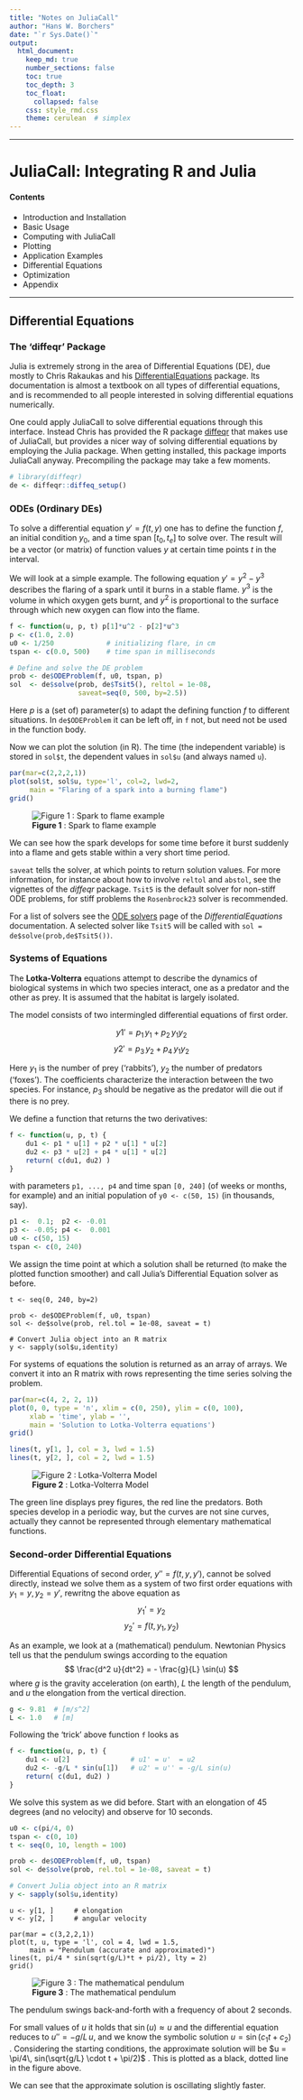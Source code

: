 ```yaml
---
title: "Notes on JuliaCall"
author: "Hans W. Borchers"
date: "`r Sys.Date()`"
output:
  html_document:
    keep_md: true
    number_sections: false
    toc: true
    toc_depth: 3
    toc_float:
      collapsed: false
    css: style_rmd.css
    theme: cerulean  # simplex
---
```


----

# JuliaCall: Integrating R and Julia

#### Contents

  * Introduction and Installation
  * Basic Usage
  * Computing with JuliaCall
  * Plotting
  * Application Examples
  * Differential Equations
  * Optimization
  * Appendix

----

## Differential Equations

### The 'diffeqr' Package

Julia is extremely strong in the area of Differential Equations (DE), due mostly to Chris Rakaukas and his [DifferentialEquations](https://diffeq.sciml.ai/v2.0/) package. Its documentation is almost a textbook on all types of differential equations, and is recommended to all people interested in solving differential equations numerically.

One could apply JuliaCall to solve differential equations through this interface. Instead Chris has provided the R package [diffeqr](https://cran.r-project.org/package=diffeqr) that makes use of JuliaCall, but provides a nicer way of solving differential equations by employing the Julia package. When getting installed, this package imports JuliaCall anyway. Precompiling the package may take a few moments.

```r
# library(diffeqr)
de <- diffeqr::diffeq_setup()
```


### ODEs (Ordinary DEs)

To solve a differential equation $y' = f(t,y)$ one has to define the function $f$, an initial condition $y_0$, and a time span $[t_0, t_e]$ to solve over. The result will be a vector (or matrix) of function values $y$ at certain time points $t$ in the interval.

We will look at a simple example. The following equation $y' = y^2 - y^3$ describes the flaring of a spark until it burns in a stable flame. $y^3$ is the volume in which oxygen gets burnt, and $y^2$ is proportional to the surface through which new oxygen can flow into the flame.

```r
f <- function(u, p, t) p[1]*u^2 - p[2]*u^3
p <- c(1.0, 2.0)
u0 <- 1/250             # initializing flare, in cm
tspan <- c(0.0, 500)    # time span in milliseconds

# Define and solve the DE problem
prob <- de$ODEProblem(f, u0, tspan, p)
sol  <- de$solve(prob, de$Tsit5(), reltol = 1e-08,
                 saveat=seq(0, 500, by=2.5))
```

Here $p$ is a (set of) parameter(s) to adapt the defining function $f$ to different situations. In `de$ODEProblem` it can be left off, in `f` not, but need not be used in the function body.

Now we can plot the solution (in R). The time (the independent variable) is stored in `sol$t`, the dependent values in `sol$u` (and always named `u`).

```r
par(mar=c(2,2,2,1))
plot(sol$t, sol$u, type='l', col=2, lwd=2,
     main = "Flaring of a spark into a burning flame")
grid()
```

![**Figure 1** : Spark to flame example](spark.png)

We can see how the spark develops for some time before it burst suddenly into a flame and gets stable within a very short time period. 

`saveat` tells the solver, at which points to return solution values. For more information, for instance about how to involve `reltol` and `abstol`, see the vignettes of the *diffeqr* package. `Tsit5` is the default solver for non-stiff ODE problems, for stiff problems the `Rosenbrock23` solver is recommended.

For a list of solvers see the [ODE solvers](https://diffeq.sciml.ai/v2.0/solvers/ode_solve.html) page of the *DifferentialEquations* documentation. A selected solver like `Tsit5` will be called with `sol = de$solve(prob,de$Tsit5())`.


### Systems of Equations

The **Lotka-Volterra** equations attempt to describe the dynamics of biological systems in which two species interact, one as a predator and the other as prey. It is assumed that the habitat is largely isolated.

The model consists of two intermingled differential equations of first order.

$$
  y1' = p_1 \, y_1 + p_2 \, y_1 y_2
$$
$$
  y2' = p_3 \, y_2 + p_4 \, y_1 y_2
$$

Here $y_1$ is the number of prey ('rabbits'), $y_2$ the number of predators ('foxes'). The coefficients characterize the interaction between the two species. For instance, $p_3$ should be negative as the predator will die out if there is no prey.


We define a function that returns the two derivatives:

```r
f <- function(u, p, t) {
    du1 <- p1 * u[1] + p2 * u[1] * u[2]
    du2 <- p3 * u[2] + p4 * u[1] * u[2]
    return( c(du1, du2) )
}
```

with parameters `p1, ..., p4` and time span `[0, 240]` (of weeks or months, for example) and an initial population of `y0 <- c(50, 15)` (in thousands, say).

```r
p1 <-  0.1;  p2 <- -0.01 
p3 <- -0.05; p4 <-  0.001
u0 <- c(50, 15)
tspan <- c(0, 240)
```

We assign the time point at which a solution shall be returned (to make the plotted function smoother) and call Julia's Differential Equation solver as before.

```
t <- seq(0, 240, by=2)

prob <- de$ODEProblem(f, u0, tspan)
sol <- de$solve(prob, rel.tol = 1e-08, saveat = t)

# Convert Julia object into an R matrix
y <- sapply(sol$u,identity)
```

For systems of equations the solution is returned as an array of arrays. We convert it into an R matrix with rows representing the time series solving the problem.

```r
par(mar=c(4, 2, 2, 1))
plot(0, 0, type = 'n', xlim = c(0, 250), ylim = c(0, 100),
     xlab = 'time', ylab = '',
     main = 'Solution to Lotka-Volterra equations')
grid()

lines(t, y[1, ], col = 3, lwd = 1.5)
lines(t, y[2, ], col = 2, lwd = 1.5)
```

![**Figure 2** : Lotka-Volterra Model](lotka-volterra.png)

The green line displays prey figures, the red line the predators. Both species develop in a periodic way, but the curves are not sine curves, actually they cannot be represented through elementary mathematical functions.


### Second-order Differential Equations

Differential Equations of second order, $y'' = f(t, y, y')$, cannot be solved directly, instead we solve them as a system of two first order equations with $y_1 = y, y_2 = y'$, rewritng the above equation as
$$
  y_1' = y_2
$$
$$
  y_2' = f(t, y_1, y_2)
$$

As an example, we look at a (mathematical) pendulum. Newtonian Physics tell us that the pendulum swings according to the equation
$$
  \frac{d^2 u}{dt^2} = - \frac{g}{L} \sin(u)
$$
where $g$ is the gravity acceleration (on earth), $L$ the length of the pendulum, and $u$ the elongation from the vertical direction.

```r
g <- 9.81  # [m/s^2]
L <- 1.0   # [m]
```

Following the 'trick' above function `f` looks as

```r
f <- function(u, p, t) {
    du1 <- u[2]               # u1' = u'  = u2
    du2 <- -g/L * sin(u[1])   # u2' = u'' = -g/L sin(u)
    return( c(du1, du2) )
}
```

We solve this system as we did before. Start with an elongation of 45 degrees (and no velocity) and observe for 10 seconds.

```r
u0 <- c(pi/4, 0)
tspan <- c(0, 10)
t <- seq(0, 10, length = 100)

prob <- de$ODEProblem(f, u0, tspan)
sol <- de$solve(prob, rel.tol = 1e-08, saveat = t)

# Convert Julia object into an R matrix
y <- sapply(sol$u,identity)
```

```
u <- y[1, ]     # elongation
v <- y[2, ]     # angular velocity

par(mar = c(3,2,2,1))
plot(t, u, type = 'l', col = 4, lwd = 1.5,
     main = "Pendulum (accurate and approximated)")
lines(t, pi/4 * sin(sqrt(g/L)*t + pi/2), lty = 2)
grid()
```

![**Figure 3** : The mathematical pendulum](pendulum.png)

The pendulum swings back-and-forth with a frequency of about 2 seconds.

For small values of $u$ it holds that $\sin(u) \approx u$ and the differential equation reduces to $u'' = -g/L \, u$, and we know the symbolic solution $u = \sin(c_1 t + c_2)$ . Considering the starting conditions, the approximate solution will be
$u = \pi/4\, sin(\sqrt{g/L} \cdot t + \pi/2)$ .
This is plotted as a black, dotted line in the figure above.

We can see that the approximate solution is oscillating slightly faster.


